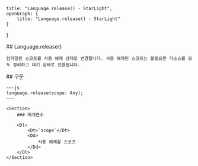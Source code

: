     title: "Language.release() - StarLight",
    openGraph: {
        title: "Language.release() - StarLight"
    }
}

<Section>
    ## Language.release()

    컴파일된 스코프를 사용 해제 상태로 변경합니다. 사용 해제된 스코프는 불필요한 리소스를 모두 정리하고 대기 상태로 전환됩니다.
</Section>
<Section>
    ## 구문

    ~~~js
    language.release(scope: Any);
    ~~~

    <Section>
        ### 매개변수

        <Dl>
            <Dt>`scope`</Dt>
            <Dd>
                사용 해제할 스코프
            </Dd>
        </Dl>
    </Section>
</Section>